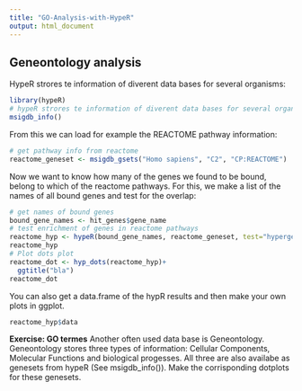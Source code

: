 ```yaml
---
title: "GO-Analysis-with-HypeR"
output: html_document
---
```

## Geneontology analysis

HypeR strores te information of diverent data bases for several organisms:
```r
library(hypeR)
# hypeR strores te information of diverent data bases for several organisms
msigdb_info()
```

From this we can load for example the REACTOME pathway information:

```r
# get pathway info from reactome
reactome_geneset <- msigdb_gsets("Homo sapiens", "C2", "CP:REACTOME")
```

Now we want to know how many of the genes we found to be bound, belong to which of the reactome pathways. For this, we make a list of the names of all bound genes and test for the overlap:

```r
# get names of bound genes
bound_gene_names <- hit_genes$gene_name
# test enrichment of genes in reactome pathways
reactome_hyp <- hypeR(bound_gene_names, reactome_geneset, test="hypergeometric", fdr=0.05)
reactome_hyp
# Plot dots plot
reactome_dot <- hyp_dots(reactome_hyp)+
  ggtitle("bla")
reactome_dot
```

You can also get a data.frame of the hypR results and then make your own plots in ggplot.

```r

reactome_hyp$data

```

**Exercise: GO termes**
Another often used data base is Geneontology. Geneontology stores three types of information: Cellular Components, Molecular Functions and biological progesses. All three are also availabe as genesets from hypeR (See msigdb_info()). Make the corrisponding dotplots for these genesets.
